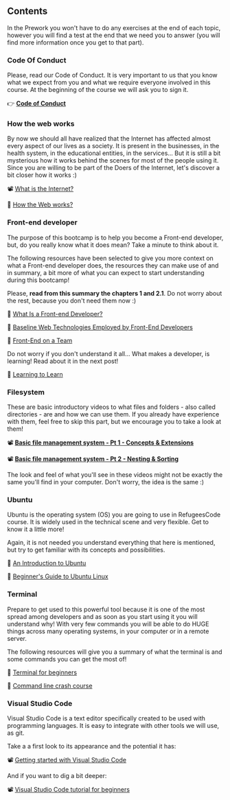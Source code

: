 ## Contents

In the Prework you won't have to do any exercises at the end of each topic, however you will find a test at the end that we need you to answer (you will find more information once you get to that part).

### Code Of Conduct

Please, read our Code of Conduct. It is very important to us that you know what we expect from you and what we require everyone involved in this course. At the beginning of the course we will ask you to sign it.

👉  [**Code of Conduct**](https://drive.google.com/file/d/1MbFSibSXIbTeSl94Oyf7IDDWiAmpoBH2/view?usp=sharing)

### How the web works

By now we should all have realized that the Internet has affected almost every aspect of our lives as a society. It is present in the businesses, in the health system, in the educational entities, in the services... But it is still a bit mysterious how it works behind the scenes for most of the people using it. Since you are willing to be part of the Doers of the Internet, let's discover a bit closer how it works :)

📽  [What is the Internet?](https://www.youtube.com/watch?v=Dxcc6ycZ73M)

📖  [How the Web works?](https://developer.mozilla.org/en-US/docs/Learn/Getting_started_with_the_web/How_the_Web_works)

### Front-end developer

The purpose of this bootcamp is to help you become a Front-end developer, but, do you really know what it does mean? Take a minute to think about it.

The following resources have been selected to give you more context on what a Front-end developer does, the resources they can make use of and in summary, a bit more of what you can expect to start understanding during this bootcamp!

Please, **read from this summary the chapters 1 and 2.1**. Do not worry about the rest, because you don't need them now :)

📖  [What Is a Front-end Developer?](https://frontendmasters.com/books/front-end-handbook/2019/#2)

📖 [Baseline Web Technologies Employed by Front-End Developers](https://frontendmasters.com/books/front-end-handbook/2019/#3.3)

📖 [Front-End on a Team](https://frontendmasters.com/books/front-end-handbook/2019/#3.6)

Do not worry if you don't understand it all... What makes a developer, is learning! Read about it in the next post!

📖  [Learning to Learn](https://css-tricks.com/learning-to-learn/)

### Filesystem

These are basic introductory videos to what files and folders - also called directories - are and how we can use them. If you already have experience with them, feel free to skip this part, but we encourage you to take a look at them!

📽  **[Basic file management system - Pt 1 - Concepts & Extensions](https://www.youtube.com/watch?v=k-EID5_2D9U)**

📽  **[Basic file management system - Pt 2 - Nesting & Sorting](https://www.youtube.com/watch?v=DGd48PGbnBs)**

The look and feel of what you'll see in these videos might not be exactly the same you'll find in your computer. Don't worry, the idea is the same :)

### Ubuntu

Ubuntu is the operating system (OS) you are going to use in RefugeesCode course. It is widely used in the technical scene and very flexible. Get to know it a little more!

Again, it is not needed you understand everything that here is mentioned, but try to get familiar with its concepts and possibilities.

📖  [An Introduction to Ubuntu](https://www.connectingup.org/learn/articles/introduction-ubuntu)

📖  [Beginner's Guide to Ubuntu Linux](https://www.lifewire.com/beginners-guide-to-ubuntu-2205722)

### Terminal

Prepare to get used to this powerful tool because it is one of the most spread among developers and as soon as you start using it you will understand why! With very few commands you will be able to do HUGE things across many operating systems, in your computer or in a remote server.

The following resources will give you a summary of what the terminal is and some commands you can get the most of!

📖  [Terminal for beginners](https://medium.com/@grace.m.nolan/terminal-for-beginners-e492ba10902a)

📖  [Command line crash course](https://developer.mozilla.org/en-US/docs/Learn/Tools_and_testing/Understanding_client-side_tools/Command_line)

### Visual Studio Code

Visual Studio Code is a text editor specifically created to be used with programming languages. It is easy to integrate with other tools we will use, as git.

Take a a first look to its appearance and the potential it has:

📽  [Getting started with Visual Studio Code](https://code.visualstudio.com/docs/introvideos/basics)

And if you want to dig a bit deeper:

📽  [Visual Studio Code tutorial for beginners](https://www.youtube.com/watch?v=VqCgcpAypFQ)